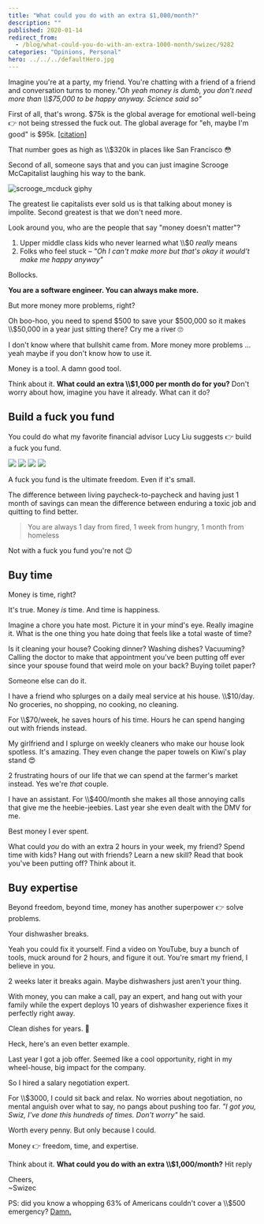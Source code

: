 ```yaml
---
title: "What could you do with an extra $1,000/month?"
description: ""
published: 2020-01-14
redirect_from:
  - /blog/what-could-you-do-with-an-extra-1000-month/swizec/9282
categories: "Opinions, Personal"
hero: ../../../defaultHero.jpg
---
```


Imagine you're at a party, my friend. You're chatting with a friend of a friend and conversation turns to money._"Oh yeah money is dumb, you don't need more than \\\\\$75,000 to be happy anyway. Science said so"_

First of all, that's wrong. $75k is the global average for emotional well-being 👉 not being stressed the fuck out. The global average for "eh, maybe I'm good" is $95k. [\[citation\]](https://www.nature.com/articles/s41562-017-0277-0)

That number goes as high as \\\\\$320k in places like San Francisco 😳

Second of all, someone says that and you can just imagine Scrooge McCapitalist laughing his way to the bank.

![scrooge_mcduck giphy](./img/media-26FPLMDDN5fJCir0A-giphy.gif)

The greatest lie capitalists ever sold us is that talking about money is impolite. Second greatest is that we don't need more.

Look around you, who are the people that say "money doesn't matter"?

1.  Upper middle class kids who never learned what \\\\\$0 _really_ means
2.  Folks who feel stuck – _"Oh I can't make more but that's okay it would't make me happy anyway"_

Bollocks.

**You are a software engineer. You can always make more.**

But more money more problems, right?

Oh boo-hoo, you need to spend $500 to save your $500,000 so it makes \\\\\$50,000 in a year just sitting there? Cry me a river 🙄

I don't know where that bullshit came from. More money more problems ... yeah maybe if you don't know how to use it.

Money is a tool. A damn good tool.

Think about it​. **What could an extra \\\\\$1,000 per month do for you?** Don't worry about how, imagine you have it already. What can it do?

## Build a fuck you fund

You could do what my favorite financial advisor Lucy Liu suggests 👉 build a fuck you fund.

![](./img/iN3C60H.gif) ![](./img/dLcAWJD.gif) ![](./img/kVwecsK.gif) ![](./img/Ip9Z69v.gif)

A fuck you fund is the ultimate freedom. Even if it's small.

The difference between living paycheck-to-paycheck and having just 1 month of savings can mean the difference between enduring a toxic job and quitting to find better.

> You are always 1 day from fired, 1 week from hungry, 1 month from homeless

Not with a fuck you fund you're not 😉

## Buy time

Money is time, right?

It's true. Money _is_ time. And time is happiness.

Imagine a chore you hate most. Picture it in your mind's eye. Really imagine it. What is the one thing you hate doing that feels like a total waste of time?

Is it cleaning your house? Cooking dinner? Washing dishes? Vacuuming? Calling the doctor to make that appointment you've been putting off ever since your spouse found that weird mole on your back? Buying toilet paper?

Someone else can do it.

I have a friend who splurges on a daily meal service at his house. \\\\\$10/day. No groceries, no shopping, no cooking, no cleaning.

For \\\\\$70/week, he saves hours of his time. Hours he can spend hanging out with friends instead.

My girlfriend and I splurge on weekly cleaners who make our house look spotless. It's amazing. They even change the paper towels on Kiwi's play stand 😍

2 frustrating hours of our life that we can spend at the farmer's market instead. Yes we're _that_ couple.

I have an assistant. For \\\\\$400/month she makes all those annoying calls that give me the heebie-jeebies. Last year she even dealt with the DMV for me.

Best money I ever spent.

What could _you_ do with an extra 2 hours in your week, my friend? Spend time with kids? Hang out with friends? Learn a new skill? Read that book you've been putting off? Think about it.

## Buy expertise

Beyond freedom, beyond time, money has another superpower 👉 solve problems.

Your dishwasher breaks.

Yeah you could fix it yourself. Find a video on YouTube, buy a bunch of tools, muck around for 2 hours, and figure it out. You're smart my friend, I believe in you.

2 weeks later it breaks again. Maybe dishwashers just aren't your thing.

With money, you can make a call, pay an expert, and hang out with your family while the expert deploys 10 years of dishwasher experience fixes it perfectly right away.

Clean dishes for years. 🤘

Heck, here's an even better example.

Last year I got a job offer. Seemed like a cool opportunity, right in my wheel-house, big impact for the company.

So I hired a salary negotiation expert.

For \\\\\$3000, I could sit back and relax. No worries about negotiation, no mental anguish over what to say, no pangs about pushing too far. _"I got you, Swiz, I've done this hundreds of times. Don't worry"_ he said.

Worth every penny. But only because I could.

Money 👉 freedom, time, and expertise.

Think about it​. **What could you do with an extra \\\\\$1,000/month?** Hit reply

Cheers,  
~Swizec

PS: did you know a whopping 63% of Americans couldn't cover a \\\\\$500 emergency? [Damn.](https://www.forbes.com/sites/maggiemcgrath/2016/01/06/63-of-americans-dont-have-enough-savings-to-cover-a-500-emergency/#650a3b634e0d)
